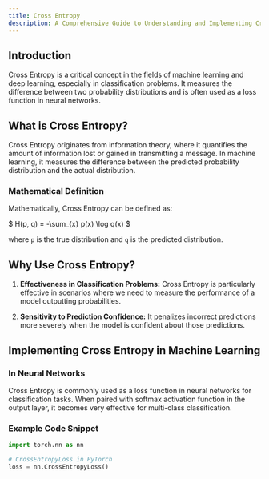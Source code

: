 ```yaml
---
title: Cross Entropy
description: A Comprehensive Guide to Understanding and Implementing Cross Entropy in Machine Learning
---
```




## Introduction

Cross Entropy is a critical concept in the fields of machine learning and deep learning, especially in classification problems. It measures the difference between two probability distributions and is often used as a loss function in neural networks.

## What is Cross Entropy?

Cross Entropy originates from information theory, where it quantifies the amount of information lost or gained in transmitting a message. In machine learning, it measures the difference between the predicted probability distribution and the actual distribution.

### Mathematical Definition

Mathematically, Cross Entropy can be defined as:

$
H(p, q) = -\sum_{x} p(x) \log q(x)
$



where `p` is the true distribution and `q` is the predicted distribution.

## Why Use Cross Entropy?

1. **Effectiveness in Classification Problems:** Cross Entropy is particularly effective in scenarios where we need to measure the performance of a model outputting probabilities.

2. **Sensitivity to Prediction Confidence:** It penalizes incorrect predictions more severely when the model is confident about those predictions.

## Implementing Cross Entropy in Machine Learning

### In Neural Networks

Cross Entropy is commonly used as a loss function in neural networks for classification tasks. When paired with softmax activation function in the output layer, it becomes very effective for multi-class classification.

### Example Code Snippet

```python
import torch.nn as nn

# CrossEntropyLoss in PyTorch
loss = nn.CrossEntropyLoss()
```